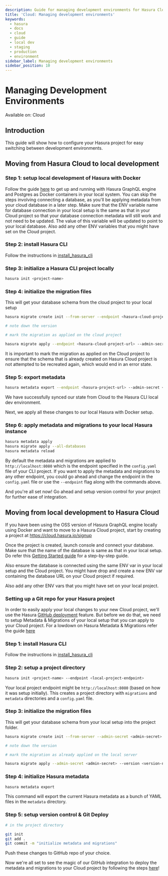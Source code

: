 ```yaml
---
description: Guide for managing development environments for Hasura Cloud
title: 'Cloud: Managing development environments'
keywords:
  - hasura
  - docs
  - cloud
  - guide
  - local dev
  - staging
  - production
  - environment
sidebar_label: Managing development environments
sidebar_position: 10
---
```



# Managing Development Environments

<div className='badge badge--primary heading-badge'>Available on: Cloud</div>

## Introduction

This guide will show how to configure your Hasura project for easy switching between development environments.

## Moving from Hasura Cloud to local development

### Step 1: setup local development of Hasura with Docker

Follow the guide [here](/getting-started/docker-simple.mdx) to get up and running with Hasura GraphQL engine and
Postgres as Docker containers in your local system. You can skip the steps involving connecting a database, as you'll be
applying metadata from your cloud database in a later step. Make sure that the ENV variable name for database connection
in your local setup is the same as that in your Cloud project so that your database connection metadata will still work
and not need to be updated. The value of this variable will be updated to point to your local database. Also add any
other ENV variables that you might have set on the Cloud project.

### Step 2: install Hasura CLI

Follow the instructions in [install_hasura_cli](/hasura-cli/install-hasura-cli.mdx)

### Step 3: initialize a Hasura CLI project locally

```bash
hasura init <project-name>
```

### Step 4: initialize the migration files

This will get your database schema from the cloud project to your local setup

```bash
hasura migrate create init --from-server --endpoint <hasura-cloud-project-url> --admin-secret <admin-secret> --database-name <database-name>

# note down the version

# mark the migration as applied on the cloud project

hasura migrate apply --endpoint <hasura-cloud-project-url> --admin-secret <admin-secret> --version <version-number> --skip-execution
```

It is important to mark the migration as applied on the Cloud project to ensure that the schema that is already created
on Hasura Cloud project is not attempted to be recreated again, which would end in an error state.

### Step 5: export metadata

```bash
hasura metadata export --endpoint <hasura-project-url> --admin-secret <admin-secret>
```

We have successfully synced our state from Cloud to the Hasura CLI local dev environment.

Next, we apply all these changes to our local Hasura with Docker setup.

### Step 6: apply metadata and migrations to your local Hasura instance

```bash
hasura metadata apply
hasura migrate apply --all-databases
hasura metadata reload
```

By default the metadata and migrations are applied to `http://localhost:8080` which is the endpoint specified in the
`config.yaml` file of your CLI project. If you want to apply the metadata and migrations to any other endpoint, you
could go ahead and change the endpoint in the `config.yaml` file or use the `--endpoint` flag along with the commands
above.

And you're all set now! Go ahead and setup version control for your project for further ease of integration.

## Moving from local development to Hasura Cloud

If you have been using the OSS version of Hasura GraphQL engine locally using Docker and want to move to a Hasura Cloud
project, start by creating a project at <https://cloud.hasura.io/signup>

Once the project is created, launch console and connect your database. Make sure that the name of the database is same
as that in your local setup. Do refer this [Getting Started guide](/getting-started/getting-started-cloud.mdx) for a
step-by-step guide.

Also ensure the database is connected using the same ENV var in your local setup and the Cloud project. You might have
drop and create a new ENV var containing the database URL on your Cloud project if required.

Also add any other ENV vars that you might have set on your local project.

### Setting up a Git repo for your Hasura project

In order to easily apply your local changes to your new Cloud project, we'll use the Hasura
[GitHub deployment](/deployment/hasura-cloud/ci-cd/github-integration.mdx) feature. But before we do that, we need to
setup Metadata & Migrations of your local setup that you can apply to your Cloud project. For a lowdown on Hasura
Metadata & Migrations refer the guide [here](/migrations-metadata-seeds/index.mdx)

### Step 1: install Hasura CLI

Follow the instructions in [install_hasura_cli](/hasura-cli/install-hasura-cli.mdx)

### Step 2: setup a project directory

```bash
hasura init <project-name> --endpoint <local-project-endpoint>
```

Your local project endpoint might be `http://localhost:8080` (based on how it was setup initially). This creates a
project directory with `migrations` and `metadata` directories and a `config.yaml` file.

### Step 3: initialize the migration files

This will get your database schema from your local setup into the project folder.

```bash
hasura migrate create init --from-server --admin-secret <admin-secret> --database-name <database-name>

# note down the version

# mark the migration as already applied on the local server

hasura migrate apply --admin-secret <admin-secret> --version <version-number> --skip-execution
```

### Step 4: initialize Hasura metadata

```bash
hasura metadata export
```

This command will export the current Hasura metadata as a bunch of YAML files in the `metadata` directory.

### Step 5: setup version control & Git Deploy

```bash
# in the project directory

git init
git add .
git commit -m "initialize metadata and migrations"
```

Push these changes to GitHub repo of your choice.

Now we're all set to see the magic of our GitHub integration to deploy the metadata and migrations to your Cloud project
by following the steps [here](/deployment/hasura-cloud/ci-cd/github-integration.mdx)!
